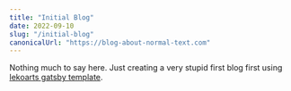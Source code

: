 ```yaml
---
title: "Initial Blog"
date: 2022-09-10
slug: "/initial-blog"
canonicalUrl: "https://blog-about-normal-text.com"
---
```


Nothing much to say here. Just creating a very stupid first blog first using [lekoarts gatsby template](https://github.com/LekoArts/gatsby-starter-minimal-blog).